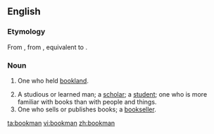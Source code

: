 ==English==

===Etymology===
From {{etyl|enm|en}} {{term|bocman|lang=enm}}, from {{etyl|ang|en}} {{term|bocmann|bōcmann|bookman, a holder of bookland|lang=ang}}, equivalent to {{compound|book|man}}.

===Noun===
{{en-noun|bookmen}}

# {{context|Old English Law}} One who held [[bookland]].
# A studious or learned man; a [[scholar]]; a [[student]]; one who is more familiar with books than with people and things.
# One who sells or publishes books; a [[bookseller]].

[[ta:bookman]]
[[vi:bookman]]
[[zh:bookman]]